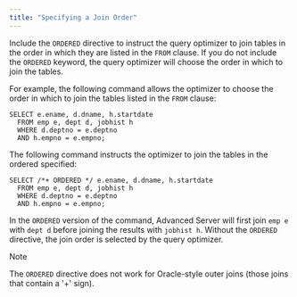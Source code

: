 ```yaml
---
title: "Specifying a Join Order"
---
```


<div id="specifying_a_join_order" class="registered_link"></div>

Include the `ORDERED` directive to instruct the query optimizer to join tables in the order in which they are listed in the `FROM` clause. If you do not include the `ORDERED` keyword, the query optimizer will choose the order in which to join the tables.

For example, the following command allows the optimizer to choose the order in which to join the tables listed in the `FROM` clause:

```text
SELECT e.ename, d.dname, h.startdate
  FROM emp e, dept d, jobhist h
  WHERE d.deptno = e.deptno
  AND h.empno = e.empno;
```

The following command instructs the optimizer to join the tables in the ordered specified:

```text
SELECT /*+ ORDERED */ e.ename, d.dname, h.startdate
  FROM emp e, dept d, jobhist h
  WHERE d.deptno = e.deptno
  AND h.empno = e.empno;
```

In the `ORDERED` version of the command, Advanced Server will first join `emp e` with `dept d` before joining the results with `jobhist h`. Without the `ORDERED` directive, the join order is selected by the query optimizer.

<div class="note">

<div class="title">

Note

</div>

The `ORDERED` directive does not work for Oracle-style outer joins (those joins that contain a '+' sign).

</div>
